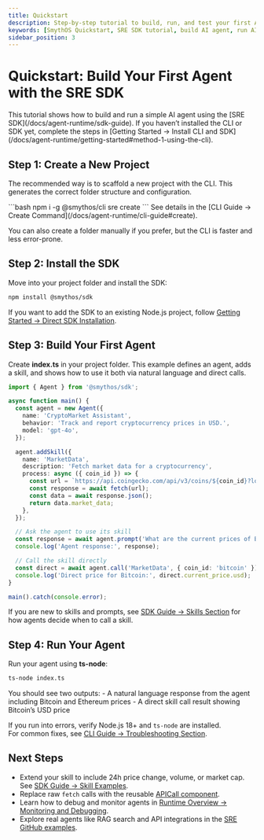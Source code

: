 ```yaml
---
title: Quickstart
description: Step-by-step tutorial to build, run, and test your first AI agent using the SmythOS Runtime Environment (SRE) SDK and CLI.
keywords: [SmythOS Quickstart, SRE SDK tutorial, build AI agent, run AI agent, SmythOS CLI, TypeScript AI agent, getting started guide]
sidebar_position: 3
---
```


# Quickstart: Build Your First Agent with the SRE SDK

<InfoCallout title="Fastest Path to Your First Agent">
This tutorial shows how to build and run a simple AI agent using the [SRE SDK](/docs/agent-runtime/sdk-guide).  
If you haven’t installed the CLI or SDK yet, complete the steps in [Getting Started → Install CLI and SDK](/docs/agent-runtime/getting-started#method-1-using-the-cli).
</InfoCallout>

<Youtube videoId="TRETl7AG-Gc" title="SmythOS - SRE Quickstart Building Agents" />

<Spacer size="md" />

## Step 1: Create a New Project

The recommended way is to scaffold a new project with the CLI. This generates the correct folder structure and configuration.

<TipCallout title="Scaffold with the CLI">
```bash
npm i -g @smythos/cli
sre create
```
See details in the [CLI Guide → Create Command](/docs/agent-runtime/cli-guide#create).
</TipCallout>

You can also create a folder manually if you prefer, but the CLI is faster and less error-prone.

<Spacer size="md" />

## Step 2: Install the SDK

Move into your project folder and install the SDK:

```bash
npm install @smythos/sdk
```

If you want to add the SDK to an existing Node.js project, follow [Getting Started → Direct SDK Installation](/docs/agent-runtime/getting-started#method-2-direct-sdk-installation).

<Spacer size="md" />

## Step 3: Build Your First Agent

Create **index.ts** in your project folder. This example defines an agent, adds a skill, and shows how to use it both via natural language and direct calls.

```ts
import { Agent } from '@smythos/sdk';

async function main() {
  const agent = new Agent({
    name: 'CryptoMarket Assistant',
    behavior: 'Track and report cryptocurrency prices in USD.',
    model: 'gpt-4o',
  });

  agent.addSkill({
    name: 'MarketData',
    description: 'Fetch market data for a cryptocurrency',
    process: async ({ coin_id }) => {
      const url = `https://api.coingecko.com/api/v3/coins/${coin_id}?localization=false&tickers=false&market_data=true&community_data=false&developer_data=false&sparkline=false`;
      const response = await fetch(url);
      const data = await response.json();
      return data.market_data;
    },
  });

  // Ask the agent to use its skill
  const response = await agent.prompt('What are the current prices of Bitcoin and Ethereum?');
  console.log('Agent response:', response);

  // Call the skill directly
  const direct = await agent.call('MarketData', { coin_id: 'bitcoin' });
  console.log('Direct price for Bitcoin:', direct.current_price.usd);
}

main().catch(console.error);
```

If you are new to skills and prompts, see [SDK Guide → Skills Section](/docs/agent-runtime/sdk-guide#skills) for how agents decide when to call a skill.

<Spacer size="md" />

## Step 4: Run Your Agent

Run your agent using **ts-node**:

```bash
ts-node index.ts
```

<InfoCallout title="What to Expect">
You should see two outputs:
- A natural language response from the agent including Bitcoin and Ethereum prices  
- A direct skill call result showing Bitcoin’s USD price
</InfoCallout>

If you run into errors, verify Node.js 18+ and `ts-node` are installed.  
For common fixes, see [CLI Guide → Troubleshooting Section](/docs/agent-runtime/cli-guide#troubleshooting).

<Spacer size="md" />

## Next Steps

- Extend your skill to include 24h price change, volume, or market cap. See [SDK Guide → Skill Examples](/docs/agent-runtime/sdk-guide#examples).  
- Replace raw `fetch` calls with the reusable [APICall component](/docs/agent-runtime/components#external-integrations).  
- Learn how to debug and monitor agents in [Runtime Overview → Monitoring and Debugging](/docs/agent-runtime/overview#monitoring-and-debugging).  
- Explore real agents like RAG search and API integrations in the [SRE GitHub examples](https://github.com/SmythOS/sre/tree/main/examples).
